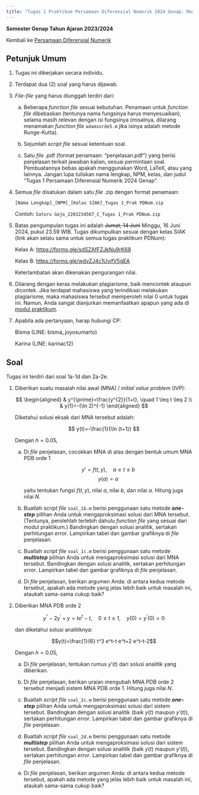 ---
title: "Tugas 1 Praktikum Persamaan Diferensial Numerik 2024 Genap: Masalah Nilai Awal PDB Numerik"
---

**Semester Genap Tahun Ajaran 2023/2024**

Kembali ke [Persamaan Diferensial Numerik](./pdnum2024genap.qmd)

## Petunjuk Umum

1. Tugas ini dikerjakan secara individu.

2. Terdapat dua (2) soal yang harus dijawab.

3. *File-file* yang harus diunggah terdiri dari:

    a. Beberapa *function file* sesuai kebutuhan. Penamaan untuk *function file* dibebaskan (tentunya nama fungsinya harus menyesuaikan), selama masih relevan dengan isi fungsinya (misalnya, dilarang menamakan *function file* `adamsorde5.m` jika isinya adalah metode Runge-Kutta).

    b. Sejumlah *script file* sesuai ketentuan soal.

    c. Satu *file* .pdf (format penamaan: "penjelasan.pdf") yang berisi penjelasan terkait jawaban kalian, sesuai permintaan soal. Pembuatannya bebas apakah menggunakan Word, LaTeX, atau yang lainnya. Jangan lupa tuliskan nama lengkap, NPM, kelas, dan judul "Tugas 1 Persamaan Diferensial Numerik 2024 Genap".

4. Semua *file* disatukan dalam satu *file* .zip dengan format penamaan:

    `[Nama Lengkap]_[NPM]_[Kelas SIAK]_Tugas 1_Prak PDNum.zip`

    Contoh: `Satoru Gojo_2201234567_C_Tugas 1_Prak PDNum.zip`

5. Batas pengumpulan tugas ini adalah ~~Jumat, 14 Juni~~ Minggu, 16 Juni 2024, pukul 23.59 WIB. Tugas dikumpulkan sesuai dengan kelas SIAK (link akan selalu sama untuk semua tugas praktikum PDNum):

    Kelas A: <https://forms.gle/sdSZAfFZJkNu9rK68>

    Kelas B: <https://forms.gle/wdvZJ4c1UvifV5gEA>

    Keterlambatan akan dikenakan pengurangan nilai.

6. Dilarang dengan keras melakukan plagiarisme, baik mencontek ataupun dicontek. Jika terdapat mahasiswa yang terindikasi melakukan plagiarisme, maka mahasiswa tersebut memperoleh nilai 0 untuk tugas ini. Namun, Anda sangat dianjurkan memanfaatkan apapun yang ada di [modul praktikum](./pdnum2024genap.qmd).

7. Apabila ada pertanyaan, harap hubungi CP:
    
    Bisma (LINE: bisma_joyosumarto)
    
    Karina (LINE: karinac12)

## Soal

Tugas ini terdiri dari soal 1a-1d dan 2a-2e.

1. Diberikan suatu masalah nilai awal (MNA) / *initial value problem* (IVP):

    $$
    \begin{aligned}
    & y^{\prime}=\frac{y^{2}}{1+t}, \quad 1 \leq t \leq 2 \\
    & y(1)=-(\ln 2)^{-1}
    \end{aligned}
    $$

    Diketahui solusi eksak dari MNA tersebut adalah:

    $$
    y(t)=-\frac{1}{\ln (t+1)}
    $$

    Dengan $h=0.05$,

    a. Di *file* penjelasan, cocokkan MNA di atas dengan bentuk umum MNA PDB orde 1

        $$y' = f(t,y), \quad a \le t \le b$$
        $$y(a) = \alpha$$

        yaitu tentukan fungsi $f(t,y)$, nilai $a$, nilai $b$, dan nilai $\alpha$. Hitung juga nilai $N$.

    b. Buatlah *script file* `soal_1b.m` berisi penggunaan satu metode ***one-step*** pilihan Anda untuk mengaproksimasi solusi dari MNA tersebut. (Tentunya, perolehlah terlebih dahulu *function file* yang sesuai dari modul praktikum.) Bandingkan dengan solusi analitik, sertakan perhitungan *error*. Lampirkan tabel dan gambar grafiknya di *file* penjelasan.

    c. Buatlah *script file* `soal_1c.m` berisi penggunaan satu metode ***multistep*** pilihan Anda untuk mengaproksimasi solusi dari MNA tersebut. Bandingkan dengan solusi analitik, sertakan perhitungan *error*. Lampirkan tabel dan gambar grafiknya di *file* penjelasan.

    d. Di *file* penjelasan, berikan argumen Anda: di antara kedua metode tersebut, apakah ada metode yang jelas lebih baik untuk masalah ini, ataukah sama-sama cukup baik?

2. Diberikan MNA PDB orde 2

    $$y^{\prime \prime}-2 y^{\prime}+y=t e^t-t, \quad 0 \leq t \leq 1, \quad y(0)=y^{\prime}(0)=0$$
    
    dan diketahui solusi analitiknya:

    $$y(t)=\frac{1}{6} t^3 e^t-t e^t+2 e^t-t-2$$

    Dengan $h=0.05$,

    a. Di *file* penjelasan, tentukan rumus $y'(t)$ dari solusi analitik yang diberikan.

    b. Di *file* penjelasan, berikan uraian mengubah MNA PDB orde 2 tersebut menjadi sistem MNA PDB orde 1. Hitung juga nilai $N$.

    c. Buatlah *script file* `soal_2c.m` berisi penggunaan satu metode ***one-step*** pilihan Anda untuk mengaproksimasi solusi dari sistem tersebut. Bandingkan dengan solusi analitik (baik $y(t)$ maupun $y'(t)$), sertakan perhitungan *error*. Lampirkan tabel dan gambar grafiknya di *file* penjelasan.

    d. Buatlah *script file* `soal_2d.m` berisi penggunaan satu metode ***multistep*** pilihan Anda untuk mengaproksimasi solusi dari sistem tersebut. Bandingkan dengan solusi analitik (baik $y(t)$ maupun $y'(t)$), sertakan perhitungan *error*. Lampirkan tabel dan gambar grafiknya di *file* penjelasan.

    e. Di *file* penjelasan, berikan argumen Anda: di antara kedua metode tersebut, apakah ada metode yang jelas lebih baik untuk masalah ini, ataukah sama-sama cukup baik?
